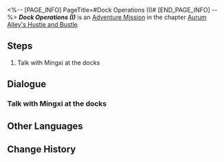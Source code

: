 <%-- [PAGE_INFO]
PageTitle=#Dock Operations (I)#
[END_PAGE_INFO] --%>
{{Stub|Dialogue.}}
{{Mission Infobox
|id            = 8003214
|title         = 
|image         = <!--Mission Dock Operations (I).png-->
|type          = Adventure
|event_name    = 
|chapter       = Aurum Alley's Hustle and Bustle
|requirements  = [[Adventure Mission]] ''[[Back in Business (I)]]'' completed
|summary       = Miss Secretary has officially informed you that, with your help, the Aurum Alley Merchant Guild has successfully achieved their revenue goal for this phase, and will spend part of the revenue on dock maintenance and renovations. She also ordered plenty of snacks from Tall Auntie for you to enjoy.<br />Though Miss Secretary didn't state it directly, you should take this as a reward for helping everyone reach the revenue target for this phase.
|characters    = Trailblazer
|startLocation = [[<!--starting world-->]] - [[<!--starting area-->]]
|world         = <!--starting world-->
|area          = <!--starting area-->
|prev          = Back in Business (I)
|next          = Dock Operations (I)
|exp           = 
|credits       = 
|stellarJade   = 
|other         = 
}}
'''''Dock Operations (I)''''' is an [[Adventure Mission]] in the chapter [[Aurum Alley's Hustle and Bustle]].

==Steps==
# Talk with Mingxi at the docks

<!--
==Gameplay Notes==

--><!--
==Trial Character==

-->
==Dialogue==
{{Stub Dialogue}}
===Talk with Mingxi at the docks===
{{Mission Description|type=adventure|location=<!--to be added-->|As of now, you are an essential aspect of Mingxi's planned "Aurum Alley Revival Project." Do what you can to restore the prosperity of Aurum Alley.<br />Go talk with Mingxi and see what you can help with right now.}}
{{Dialogue Start}}
:{{tx}}
{{Dialogue End}}

==Other Languages==
{{Other Languages
|en   = Dock Operations (I)
|zhs  = 码头经营•其一
|zht  = 碼頭經營•其一
|ja   = 埠頭経営・その1
|ko   = 부두 경영•1
|es   = Operación en el muelle&nbsp;I
|fr   = Opérations des docks (I)
|ru   = Управление причалом I
|th   = การบริหารท่าเรือ 1
|vi   = Kinh Doanh Bến Cảng 1
|de   = Dockoperationen 1
|id   = Operasi Dermaga 1
|pt   = Operações da Doca (I)
}}

==Change History==
{{Change History|1.3}}
